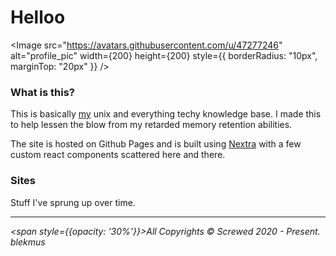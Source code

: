 
# Helloo

<Image
  src="https://avatars.githubusercontent.com/u/47277246"
  alt="profile_pic"
  width={200}
  height={200}
  style={{ borderRadius: "10px", marginTop: "20px" }}
/>

### What is this?

This is basically [my](https://github.com/blekmus) unix and everything techy knowledge base.
I made this to help lessen the blow from my retarded memory retention abilities.

The site is hosted on Github Pages and is built using [Nextra](https://github.com/shuding/nextra) with a few custom react components scattered here and there. 


<Cards>
  <Card
    title="Guides & Tutorials"
    href="/guides"
    arrow={true}
  />
    <Card
    title="General"
    href="/docs/general/global"
    arrow={true}
  />

</Cards>


### Sites

Stuff I've sprung up over time.


<Cards>
  <Card
    title="Portfolio"
    href="https://dinil.dev"
    target="_blank"
    arrow={true}
  />

  <Card
    title="The Lonely Lands"
    href="https://thelonelylands.com"
    target="_blank"
    arrow={true}
  />
  <Card
    title="Tools"
    href="https://tools.thelonelylands.com"
    target="_blank"
    arrow={true}
  />
  <Card
    title="Commicasa"
    href="https://commicasa.thelonelylands.com"
    target="_blank"
    arrow={true}
  />
</Cards>

---

_<span style={{opacity: '30%'}}>All Copyrights © Screwed 2020 - Present. blekmus</span>_
